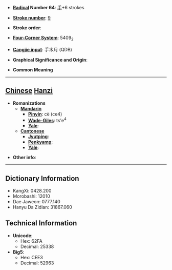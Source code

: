 * '''[[Wiktionary:Chinese radical index| Radical]] Number 64''': [[Wiktionary:Chinese radical index 手|手]]+6 strokes

* '''[[Wiktionary:Chinese total strokes index|Stroke number]]''': [[Wiktionary:Chinese total strokes index 9|9]]

* '''Stroke order''': 

* '''[[Wiktionary:Chinese four corner index|Four-Corner System]]''': 5409<sub>2</sub>

* '''[[Wiktionary:Chinese Cangjie index|Cangjie input]]''': 手木月 (QDB)

* '''Graphical Significance and Origin''': 

* '''Common Meaning'''

----

== [[Chinese]] [[Hanzi]] ==

* '''Romanizations'''
** '''[[Mandarin]]'''
*** '''[[Pinyin]]''': cè (ce4)
*** '''[[Wade-Giles]]''': ts'e<sup>4</sup>
*** '''[[Yale]]''': 
** '''[[Cantonese]]'''
*** '''[[Jyutping]]''':
*** '''[[Penkyamp]]''': 
*** '''[[Yale]]''': 

* '''Other info''': 

----

== Dictionary Information ==

* KangXi: 0428.200
* Morobashi: 12010
* Dae Jaweon: 0777.140
* Hanyu Da Zidian: 31867.060

== Technical Information ==

* '''Unicode''':
** Hex: 62FA
** Decimal: 25338
* '''Big5''':
** Hex: CEE3
** Decimal: 52963